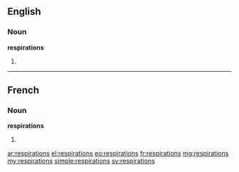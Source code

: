 ==English==

===Noun===
'''respirations'''

# {{plural of|respiration}}

----

==French==

===Noun===
'''respirations''' {{f}}

# {{plural of|respiration|lang=fr}}

[[ar:respirations]]
[[el:respirations]]
[[eo:respirations]]
[[fr:respirations]]
[[mg:respirations]]
[[my:respirations]]
[[simple:respirations]]
[[sv:respirations]]
